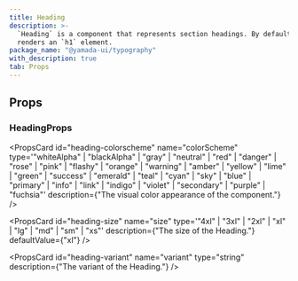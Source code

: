 ```yaml
---
title: Heading
description: >-
  `Heading` is a component that represents section headings. By default, it
  renders an `h1` element.
package_name: "@yamada-ui/typography"
with_description: true
tab: Props
---
```


## Props

### HeadingProps

<PropsCard
  id="heading-colorscheme"
  name="colorScheme"
  type='"whiteAlpha" | "blackAlpha" | "gray" | "neutral" | "red" | "danger" | "rose" | "pink" | "flashy" | "orange" | "warning" | "amber" | "yellow" | "lime" | "green" | "success" | "emerald" | "teal" | "cyan" | "sky" | "blue" | "primary" | "info" | "link" | "indigo" | "violet" | "secondary" | "purple" | "fuchsia"'
  description={"The visual color appearance of the component."}
/>

<PropsCard
  id="heading-size"
  name="size"
  type='"4xl" | "3xl" | "2xl" | "xl" | "lg" | "md" | "sm" | "xs"'
  description={"The size of the Heading."}
  defaultValue={"xl"}
/>

<PropsCard
  id="heading-variant"
  name="variant"
  type="string"
  description={"The variant of the Heading."}
/>
